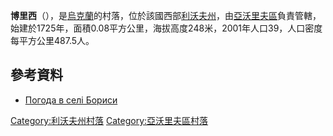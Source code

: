 {{coord|50|0|47|N|23|23|37|E|scale:100000|display=title}}

'''博里西'''（{{lang-uk|Бориси}}），是[[烏克蘭|烏克蘭]]的村落，位於該國西部[[利沃夫州|利沃夫州]]，由[[亞沃里夫區|亞沃里夫區]]負責管轄，始建於1725年，面積0.08平方公里，海拔高度248米，2001年人口39，人口密度每平方公里487.5人。

==參考資料==
* [http://weather.in.ua/ua/l'vovskaja/1797 Погода в селі Бориси] {{Wayback|url=http://weather.in.ua/ua/l'vovskaja/1797 |date=20111221162145 }}

{{DEFAULTSORT:Бориси}}
[[Category:利沃夫州村落|Category:利沃夫州村落]]
[[Category:亞沃里夫區村落|Category:亞沃里夫區村落]]


{{Lviv-geo-stub}}